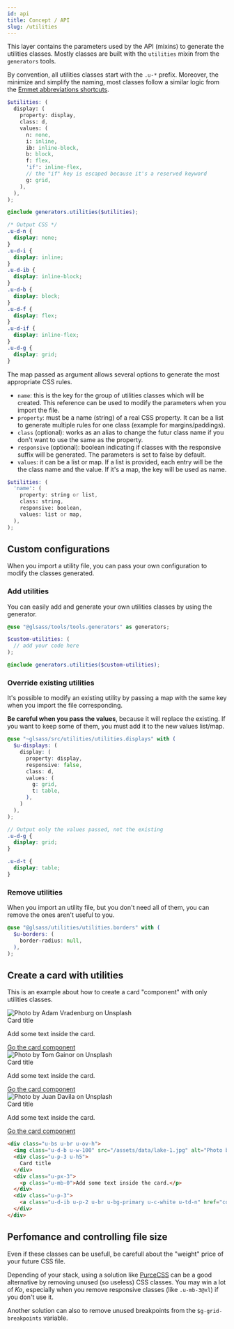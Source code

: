 ```yaml
---
id: api
title: Concept / API
slug: /utilities
---
```


This layer contains the parameters used by the API (mixins) to generate the
utilities classes. Mostly classes are built with the `utilities` mixin from the
`generators` tools.

By convention, all utilities classes start with the `.u-*` prefix. Moreover, the
minimize and simplify the naming, most classes follow a similar logic from the
[Emmet abbreviations shortcuts](https://docs.emmet.io/cheat-sheet/).

```scss
$utilities: (
  display: (
    property: display,
    class: d,
    values: (
      n: none,
      i: inline,
      ib: inline-block,
      b: block,
      f: flex,
      'if': inline-flex,
      // the "if" key is escaped because it's a reserved keyword
      g: grid,
    ),
  ),
);

@include generators.utilities($utilities);

/* Output CSS */
.u-d-n {
  display: none;
}
.u-d-i {
  display: inline;
}
.u-d-ib {
  display: inline-block;
}
.u-d-b {
  display: block;
}
.u-d-f {
  display: flex;
}
.u-d-if {
  display: inline-flex;
}
.u-d-g {
  display: grid;
}
```

The map passed as argument allows several options to generate the most
appropriate CSS rules.

- `name`: this is the key for the group of utilities classes which will be
  created. This reference can be used to modify the parameters when you import
  the file.
- `property`: must be a name (string) of a real CSS property. It can be a list
  to generate multiple rules for one class (example for margins/paddings).
- `class` (optional): works as an alias to change the futur class name if you
  don't want to use the same as the property.
- `responsive` (optional): boolean indicating if classes with the responsive
  suffix will be generated. The parameters is set to false by default.
- `values`: it can be a list or map. If a list is provided, each entry will be
  the the class name and the value. If it's a map, the key will be used as name.

```scss
$utilities: (
  'name': (
    property: string or list,
    class: string,
    responsive: boolean,
    values: list or map,
  ),
);
```

## Custom configurations

When you import a utility file, you can pass your own configuration to modify
the classes generated.

### Add utilities

You can easily add and generate your own utilities classes by using the
generator.

<!-- prettier-ignore-start -->
```scss
@use "@glsass/tools/tools.generators" as generators;

$custom-utilities: (
  // add your code here
);

@include generators.utilities($custom-utilities);
```
<!-- prettier-ignore-end -->

### Override existing utilities

It's possible to modify an existing utility by passing a map with the same key
when you import the file corresponding.

**Be careful when you pass the values**, because it will replace the existing.
If you want to keep some of them, you must add it to the new values list/map.

```scss
@use "~glsass/src/utilities/utilities.displays" with (
  $u-displays: (
    display: (
      property: display,
      responsive: false,
      class: d,
      values: (
        g: grid,
        t: table,
      ),
    )
  ),
);

// Output only the values passed, not the existing
.u-d-g {
  display: grid;
}

.u-d-t {
  display: table;
}
```

### Remove utilities

When you import an utility file, but you don't need all of them, you can remove
the ones aren't useful to you.

```scss
@use "@glsass/utilities/utilities.borders" with (
  $u-borders: (
    border-radius: null,
  ),
);
```

## Create a card with utilities

This is an example about how to create a card "component" with only utilities
classes.


<Example>
  <div className="o-row">
    <div className="o-col u-12 u-4@md">
      <div className="u-bs u-br u-ov-h">
        <img
          className="u-d-b u-w-100"
          src="/img/lake-1.jpg"
          alt="Photo by Adam Vradenburg on Unsplash"
          style={{ height: '12rem' }}
        />
        <div className="u-p-3 u-h5">Card title</div>
        <div className="u-px-3">
          <p className="u-mb-0">Add some text inside the card.</p>
        </div>
        <div className="u-p-3">
          <a
            className="u-d-ib u-p-2 u-br u-bg-primary u-c-white u-td-n"
            href="/docs/components/card"
          >
            Go the card component
          </a>
        </div>
      </div>
    </div>
    <div className="o-col u-12 u-4@md">
      <div className="u-bs u-br u-ov-h">
        <img
          className="u-d-b u-w-100"
          src="/img/lake-2.jpg"
          alt="Photo by Tom Gainor on Unsplash"
          style={{ height: '12rem' }}
        />
        <div className="u-p-3 u-h5">Card title</div>
        <div className="u-px-3">
          <p className="u-mb-0">Add some text inside the card.</p>
        </div>
        <div className="u-p-3">
          <a
            className="u-d-ib u-p-2 u-br u-bg-primary u-c-white u-td-n"
            href="/docs/components/card"
          >
            Go the card component
          </a>
        </div>
      </div>
    </div>
    <div className="o-col u-12 u-4@md">
      <div className="u-bs u-br u-ov-h">
        <img
          className="u-d-b u-w-100"
          src="/img/lake-3.jpg"
          alt="Photo by Juan Davila on Unsplash"
          style={{ height: '12rem' }}
        />
        <div className="u-p-3 u-h5">Card title</div>
        <div className="u-px-3">
          <p className="u-mb-0">Add some text inside the card.</p>
        </div>
        <div className="u-p-3">
          <a
            className="u-d-ib u-p-2 u-br u-bg-primary u-c-white u-td-n"
            href="/docs/components/card"
          >
            Go the card component
          </a>
        </div>
      </div>
    </div>
  </div>
</Example>

<!-- prettier-ignore-start -->
```html
<div class="u-bs u-br u-ov-h">
  <img class="u-d-b u-w-100" src="/assets/data/lake-1.jpg" alt="Photo by Adam Vradenburg on Unsplash" style="height:12rem">
  <div class="u-p-3 u-h5">
    Card title
  </div>
  <div class="u-px-3">
    <p class="u-mb-0">Add some text inside the card.</p>
  </div>
  <div class="u-p-3">
    <a class="u-d-ib u-p-2 u-br u-bg-primary u-c-white u-td-n" href="components/card.html">Go the card component</a>
  </div>
</div>
```
<!-- prettier-ignore-end -->

## Perfomance and controlling file size

Even if these classes can be usefull, be carefull about the "weight" price of
your future CSS file.

Depending of your stack, using a solution like [PurceCSS](https://purgecss.com/)
can be a good alternative by removing unused (so useless) CSS classes. You may
win a lot of _Ko_, especially when you remove responsive classes (like
`.u-mb-3@xl`) if you don't use it.

Another solution can also to remove unused breakpoints from the
`$g-grid-breakpoints` variable.
